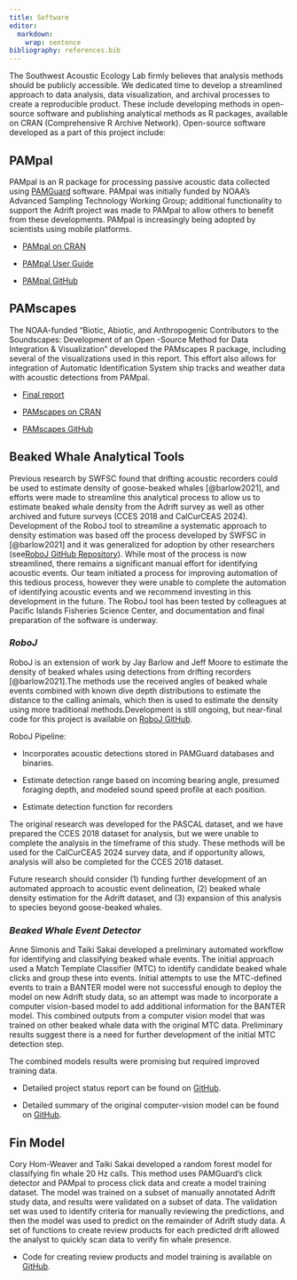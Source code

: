 ```yaml
---
title: Software 
editor: 
  markdown: 
    wrap: sentence
bibliography: references.bib
---
```


The Southwest Acoustic Ecology Lab firmly believes that analysis methods should be publicly accessible.
We dedicated time to develop a streamlined approach to data analysis, data visualization, and archival processes to create a reproducible product.
These include developing methods in open-source software and publishing analytical methods as R packages, available on CRAN (Comprehensive R Archive Network).
Open-source software developed as a part of this project include:

## PAMpal

PAMpal is an R package for processing passive acoustic data collected using [PAMGuard](PAMGuard.org) software.
PAMpal was initially funded by NOAA's Advanced Sampling Technology Working Group; additional functionality to support the Adrift project was made to PAMpal to allow others to benefit from these developments.
PAMpal is increasingly being adopted by scientists using mobile platforms.

-   [PAMpal on CRAN](https://cran.r-project.org/package=PAMpal)

-   [PAMpal User Guide](https://taikisan21.github.io/PAMpal)

-   [PAMpal GitHub](https://github.com/TaikiSan21/PAMpal)

## PAMscapes

The NOAA-funded "Biotic, Abiotic, and Anthropogenic Contributors to the Soundscapes: Development of an Open -Source Method for Data Integration & Visualization" developed the PAMscapes R package, including several of the visualizations used in this report.
This effort also allows for integration of Automatic Identification System ship tracks and weather data with acoustic detections from PAMpal.

-   [Final report](https://github.com/shannonrankin/fossa_soundscape/files/13231870/Rankin.etal_FOSSA.Soundscape.Report_OAP2023.pdf)

-   [PAMscapes on CRAN](https://cran.r-project.org/package=PAMscapes)

-   [PAMscapes GitHub](https://github.com/TaikiSan21/PAMscapes)

## Beaked Whale Analytical Tools

Previous research by SWFSC found that drifting acoustic recorders could be used to estimate density of goose-beaked whales [@barlow2021], and efforts were made to streamline this analytical process to allow us to estimate beaked whale density from the Adrift survey as well as other archived and future surveys (CCES 2018 and CalCurCEAS 2024).
Development of the RoboJ tool to streamline a systematic approach to density estimation was based off the process developed by SWFSC in [@barlow2021] and it was generalized for adoption by other researchers (see[RoboJ GitHub Repository](https://github.com/TaikiSan21/RoboJ)).
While most of the process is now streamlined, there remains a significant manual effort for identifying acoustic events.
Our team initiated a process for improving automation of this tedious process, however they were unable to complete the automation of identifying acoustic events and we recommend investing in this development in the future.
The RoboJ tool has been tested by colleagues at Pacific Islands Fisheries Science Center, and documentation and final preparation of the software is underway.

### ***RoboJ***

RoboJ is an extension of work by Jay Barlow and Jeff Moore to estimate the density of beaked whales using detections from drifting recorders [@barlow2021].The methods use the received angles of beaked whale events combined with known dive depth distributions to estimate the distance to the calling animals, which then is used to estimate the density using more traditional methods.Development is still ongoing, but near-final code for this project is available on [RoboJ GitHub](https://github.com/TaikiSan21/RoboJ).

RoboJ Pipeline:

-   Incorporates acoustic detections stored in PAMGuard databases and binaries.

-   Estimate detection range based on incoming bearing angle, presumed foraging depth, and modeled sound speed profile at each position.

-   Estimate detection function for recorders

The original research was developed for the PASCAL dataset, and we have prepared the CCES 2018 dataset for analysis, but we were unable to complete the analysis in the timeframe of this study.
These methods will be used for the CalCurCEAS 2024 survey data, and if opportunity allows, analysis will also be completed for the CCES 2018 dataset.

Future research should consider (1) funding further development of an automated approach to acoustic event delineation, (2) beaked whale density estimation for the Adrift dataset, and (3) expansion of this analysis to species beyond goose-beaked whales.

### ***Beaked Whale Event Detector***

Anne Simonis and Taiki Sakai developed a preliminary automated workflow for identifying and classifying beaked whale events.
The initial approach used a Match Template Classifier (MTC) to identify candidate beaked whale clicks and group these into events.
Initial attempts to use the MTC-defined events to train a BANTER model were not successful enough to deploy the model on new Adrift study data, so an attempt was made to incorporate a computer vision-based model to add additional information for the BANTER model.
This combined outputs from a computer vision model that was trained on other beaked whale data with the original MTC data.
Preliminary results suggest there is a need for further development of the initial MTC detection step.

The combined models results were promising but required improved training data.

-   Detailed project status report can be found on [GitHub](https://github.com/SAEL-SWFSC/Adrift/blob/main/supplement/Simonis.Sakai_BeakerMTC_May2024.pdf).

-   Detailed summary of the original computer-vision model can be found on [GitHub](https://github.com/SAEL-SWFSC/Adrift/blob/main/supplement/TSakai_beakerVisionModel_May2024.pdf).

## Fin Model

Cory Hom-Weaver and Taiki Sakai developed a random forest model for classifying fin whale 20 Hz calls.
This method uses PAMGuard's click detector and PAMpal to process click data and create a model training dataset.
The model was trained on a subset of manually annotated Adrift study data, and results were validated on a subset of data.
The validation set was used to identify criteria for manually reviewing the predictions, and then the model was used to predict on the remainder of Adrift study data.
A set of functions to create review products for each predicted drift allowed the analyst to quickly scan data to verify fin whale presence.

-   Code for creating review products and model training is available on [GitHub](https://github.com/TaikiSan21/Fin_RF).
